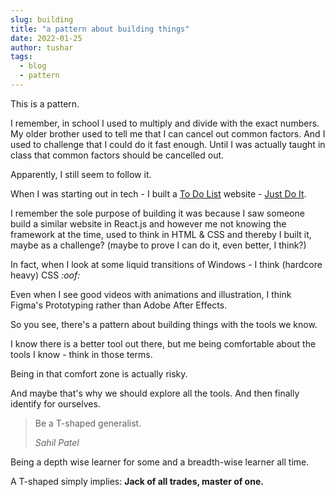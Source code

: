 ```yaml
---
slug: building
title: "a pattern about building things"
date: 2022-01-25
author: tushar
tags:
  - blog
  - pattern
---
```


This is a pattern.

I remember, in school I used to multiply and divide with the exact numbers. My older brother used to tell me that I can cancel out common factors. And I used to challenge that I could do it fast enough. Until I was actually taught in class that common factors should be cancelled out.

Apparently, I still seem to follow it.

When I was starting out in tech - I built a [To Do List](https://github.com/tusharnankani/ToDoList) website - [Just Do It](https://tusharjustdoit.netlify.app). 

I remember the sole purpose of building it was because I saw someone build a similar website in React.js and however me not knowing the framework at the time, used to think in HTML & CSS and thereby I built it, maybe as a challenge? (maybe to prove I can do it, even better, I think?) 

In fact, when I look at some liquid transitions of Windows - I think (hardcore heavy) CSS *:oof:*

Even when I see good videos with animations and illustration, I think Figma's Prototyping rather than Adobe After Effects. 

<p>
  <TwitterTweetEmbed tweetId={"1480621729772802048"} />
</p>

So you see, there's a pattern about building things with the tools we know.

I know there is a better tool out there, but me being comfortable about the tools I know - think in those terms.

Being in that comfort zone is actually risky.

<p>
  <TwitterTweetEmbed tweetId={"1318887410621702148"} />
</p>

And maybe that's why we should explore all the tools. And then finally identify for ourselves. 

> Be a T-shaped generalist.
>
> <cite>Sahil Patel</cite>

Being a depth wise learner for some and a breadth-wise learner all time.

A T-shaped simply implies: **Jack of all trades, master of one.**
